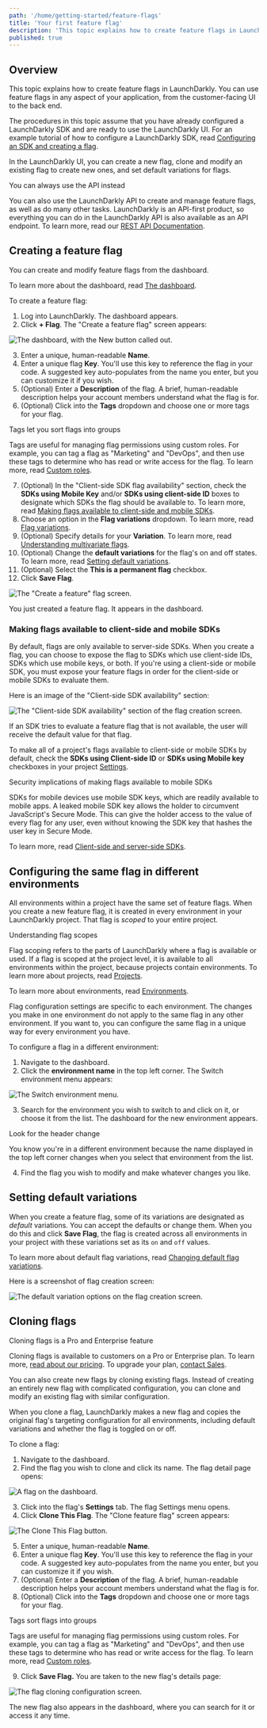```yaml
---
path: '/home/getting-started/feature-flags'
title: 'Your first feature flag'
description: 'This topic explains how to create feature flags in LaunchDarkly.'
published: true
---
```


## Overview

This topic explains how to create feature flags in LaunchDarkly. You can use feature flags in any aspect of your application, from the customer-facing UI to the back end.

The procedures in this topic assume that you have already configured a LaunchDarkly SDK and are ready to use the LaunchDarkly UI. For an example tutorial of how to configure a LaunchDarkly SDK, read [Configuring an SDK and creating a flag](/guides/tutorials/sdk-flag).

In the LaunchDarkly UI, you can create a new flag, clone and modify an existing flag to create new ones, and set default variations for flags.

<Callout intent="info">
<CalloutTitle>You can always use the API instead</CalloutTitle>
<CalloutDescription>

You can also use the LaunchDarkly API to create and manage feature flags, as well as do many other tasks.
LaunchDarkly is an API-first product, so everything you can do in the LaunchDarkly API is also available as an API endpoint. To learn more, read our [REST API Documentation](https://apidocs.launchdarkly.com/).

</CalloutDescription>
</Callout>

## Creating a feature flag

You can create and modify feature flags from the dashboard.

To learn more about the dashboard, read [The dashboard](/home/organize/dashboard).

To create a feature flag:

1. Log into LaunchDarkly. The dashboard appears.
2. Click **+ Flag**. The "Create a feature flag" screen appears:

![The dashboard, with the New button called out.](../../images/flag-new-callout.png)

3. Enter a unique, human-readable **Name**.
4. Enter a unique flag **Key**. You'll use this key to reference the flag in your code. A suggested key auto-populates from the name you enter, but you can customize it if you wish.
5. (Optional) Enter a **Description** of the flag. A brief, human-readable description helps your account members understand what the flag is for.
6. (Optional) Click into the **Tags** dropdown and choose one or more tags for your flag.

<Callout intent="info">
<CalloutTitle>Tags let you sort flags into groups</CalloutTitle>
<CalloutDescription>

Tags are useful for managing flag permissions using custom roles. For example, you can tag a flag as "Marketing" and "DevOps", and then use these tags to determine who has read or write access for the flag. To learn more, read [Custom roles](/home/members/custom-roles).

</CalloutDescription>
</Callout>

7. (Optional) In the "Client-side SDK flag availability" section, check the **SDKs using Mobile Key** and/or **SDKs using client-side ID** boxes to designate which SDKs the flag should be available to. To learn more, read [Making flags available to client-side and mobile SDKs](#making-flags-available-to-client-side-and-mobile-sdks).
8. Choose an option in the **Flag variations** dropdown. To learn more, read [Flag variations](/home/flags/variations).
9. (Optional) Specify details for your **Variation**. To learn more, read [Understanding multivariate flags](/home/flags/variations/#understanding-multivariate-flags).
10. (Optional) Change the **default variations** for the flag's on and off states. To learn more, read [Setting default variations](#setting-default-variations).
11. (Optional) Select the **This is a permanent flag** checkbox.
12. Click **Save Flag**.

![The "Create a feature" flag screen.](../../images/flag-create.png)

You just created a feature flag. It appears in the dashboard.

### Making flags available to client-side and mobile SDKs

By default, flags are only available to server-side SDKs. When you create a flag, you can choose to expose the flag to SDKs which use client-side IDs, SDKs which use mobile keys, or both. If you're using a client-side or mobile SDK, you must expose your feature flags in order for the client-side or mobile SDKs to evaluate them.

Here is an image of the "Client-side SDK availability" section:

![The "Client-side SDK availability" section of the flag creation screen.](../../images/flag-create-sdk.png)

If an SDK tries to evaluate a feature flag that is not available, the user will receive the default value for that flag.

To make all of a project's flags available to client-side or mobile SDKs by default, check the **SDKs using Client-side ID** or **SDKs using Mobile key** checkboxes in your project [Settings](https://app.launchdarkly.com/settings#/projects).

<Callout intent="alert">
<CalloutTitle>Security implications of making flags available to mobile SDKs</CalloutTitle>
<CalloutDescription>

SDKs for mobile devices use mobile SDK keys, which are readily available to mobile apps. A leaked mobile SDK key allows the holder to circumvent JavaScript's Secure Mode. This can give the holder access to the value of every flag for any user, even without knowing the SDK key that hashes the user key in Secure Mode.

</CalloutDescription>
</Callout>

To learn more, read [Client-side and server-side SDKs](/sdk/concepts/client-side-server-side).

## Configuring the same flag in different environments

All environments within a project have the same set of feature flags. When you create a new feature flag, it is created in every environment in your LaunchDarkly project. That flag is *scoped* to your entire project.

<Callout intent="info">
<CalloutTitle>Understanding flag scopes</CalloutTitle>
<CalloutDescription>

Flag scoping refers to the parts of LaunchDarkly where a flag is available or used. If a flag is scoped at the project level, it is available to all environments within the project, because projects contain environments. To learn more about projects, read [Projects](/home/organize/projects).

To learn more about environments, read [Environments](/home/organize/environments).

</CalloutDescription>
</Callout>

Flag configuration settings are specific to each environment. The changes you make in one environment do not apply to the same flag in any other environment. If you want to, you can configure the same flag in a unique way for every environment you have.

To configure a flag in a different environment:

1. Navigate to the dashboard.
2. Click the **environment name** in the top left corner. The Switch environment menu appears:

![The Switch environment menu.](../../images/env-switcher.png)

3. Search for the environment you wish to switch to and click on it, or choose it from the list. The dashboard for the new environment appears.

<Callout intent="info">
<CalloutTitle>Look for the header change</CalloutTitle>
<CalloutDescription>

You know you're in a different environment because the name displayed in the top left corner changes when you select that environment from the list.

</CalloutDescription>
</Callout>

4. Find the flag you wish to modify and make whatever changes you like.

## Setting default variations

When you create a feature flag, some of its variations are designated as *default* variations. You can accept the defaults or change them. When you do this and click **Save Flag**, the flag is created across all environments in your project with these variations set as its `on` and `off` values.

To learn more about default flag variations, read [Changing default flag variations](/home/flags/variations#changing-default-flag-variations).

Here is a screenshot of flag creation screen:

![The default variation options on the flag creation screen.](../../images/flag-create-default-variations.png)

## Cloning flags

<Callout intent="primary">
<CalloutTitle>Cloning flags is a Pro and Enterprise feature</CalloutTitle>
<CalloutDescription>

Cloning flags is available to customers on a Pro or Enterprise plan. To learn more, [read about our pricing](https://launchdarkly.com/pricing/). To upgrade your plan, [contact Sales](https://launchdarkly.com/contact-sales/).

</CalloutDescription>
</Callout>

You can also create new flags by cloning existing flags. Instead of creating an entirely new flag with complicated configuration, you can clone and modify an existing flag with similar configuration.

When you clone a flag, LaunchDarkly makes a new flag and copies the original flag's targeting configuration for all environments, including default variations  and whether the flag is toggled on or off.

To clone a flag:

1. Navigate to the dashboard.
2. Find the flag you wish to clone and click its name. The flag detail page opens:

![A flag on the dashboard.](../../images/dashboard-flag.png)

3. Click into the flag's **Settings** tab. The flag Settings menu opens.
4. Click **Clone This Flag**. The "Clone feature flag" screen appears:

![The Clone This Flag button.](../../images/flag-clone.png)

5. Enter a unique, human-readable **Name**.
6. Enter a unique flag **Key**. You'll use this key to reference the flag in your code. A suggested key auto-populates from the name you enter, but you can customize it if you wish.
7. (Optional) Enter a **Description** of the flag. A brief, human-readable description helps your account members understand what the flag is for.
8. (Optional) Click into the **Tags** dropdown and choose one or more tags for your flag.

<Callout intent="info">
<CalloutTitle>Tags sort flags into groups</CalloutTitle>
<CalloutDescription>

Tags are useful for managing flag permissions using custom roles. For example, you can tag a flag as "Marketing" and "DevOps", and then use these tags to determine who has read or write access for the flag. To learn more, read [Custom roles](/home/members/custom-roles).

</CalloutDescription>
</Callout>

9. Click **Save Flag.** You are taken to the new flag's details page:

![The flag cloning configuration screen.](../../images/flag-clone-details.png)

The new flag also appears in the dashboard, where you can search for it or access it any time.
